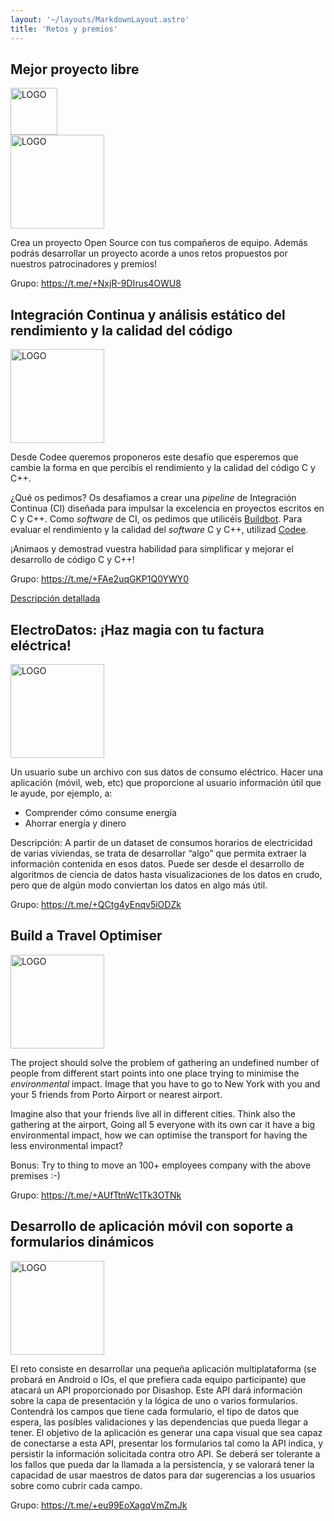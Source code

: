 ```yaml
---
layout: '~/layouts/MarkdownLayout.astro'
title: 'Retos y premios'
---
```





## Mejor proyecto libre
<div class="flex gap-4 flex-wrap">
    <Image src={gpulLogo} alt="LOGO" height="75" width="75" style="box-shadow: none !important" />
    <div class="flex flex-col justify-center">
        <Icon name="tabler:ampersand" class="w-6 h-6" />
    </div>
    <Image src={inditexLogo} alt="LOGO" height="150" width="150" style="box-shadow: none !important" />
</div>

Crea un proyecto Open Source con tus compañeros de equipo. Además podrás desarrollar un proyecto
acorde a unos retos propuestos por nuestros patrocinadores y premios!

Grupo: https://t.me/+NxjR-9DIrus4OWU8

## Integración Continua y análisis estático del rendimiento y la calidad del código
<Image src={codeeLogo} alt="LOGO" height="150" width="150" style="box-shadow: none !important" />

Desde Codee queremos proponeros este desafío que esperemos que cambie la
forma en que percibís el rendimiento y la calidad del código C y C++.

¿Qué os pedimos? Os desafiamos a crear una *pipeline* de Integración Continua (CI)
diseñada para impulsar la excelencia en proyectos escritos en C y C++.
Como *software* de CI, os pedimos que utilicéis
[Buildbot](https://buildbot.net/). Para evaluar el rendimiento y
la calidad del *software* C y C++, utilizad
[Codee](https://codee.com/wp-content/uploads/2024/02/codee-2024.1.1-HackUDC.zip).

¡Animaos y demostrad vuestra habilidad para simplificar y mejorar el desarrollo de código C y C++!

Grupo: https://t.me/+FAe2uqGKP1Q0YWY0

[Descripción detallada](./retos-premios/codee)


## ElectroDatos: ¡Haz magia con tu factura eléctrica!
<Image src={gradiantLogo} alt="LOGO" height="150" width="150" style="box-shadow: none !important" />

Un usuario sube un archivo con sus datos de consumo eléctrico. Hacer una aplicación (móvil, web, etc)
que proporcione al usuario información útil que le ayude, por ejemplo, a:

- Comprender cómo consume energía
- Ahorrar energía y dinero

Descripción:
A partir de un dataset de consumos horarios de electricidad de varias viviendas, se trata de desarrollar
“algo” que permita extraer la información contenida en esos datos. Puede ser desde el desarrollo de algoritmos
de ciencia de datos hasta visualizaciones de los datos en crudo, pero que de algún modo conviertan los datos en
algo más útil.

Grupo: https://t.me/+QCtg4yEnqv5iODZk


## Build a Travel Optimiser
<Image src={bizawayLogo} alt="LOGO" height="150" width="150" style="box-shadow: none !important" />

The project should solve the problem of gathering an undefined number of people from different start
points into one place trying to minimise the *environmental* impact.
Image that you have to go to New York with you and your 5 friends from Porto Airport or nearest airport.

Imagine also that your friends live all in different cities.
Think also the gathering at the airport, Going all 5 everyone with its own car it have a big environmental impact,
how we can optimise the transport for having the less environmental impact?

Bonus: Try to thing to move an 100+ employees company with the above premises :-)

Grupo: https://t.me/+AUfTtnWc1Tk3OTNk

## Desarrollo de aplicación móvil con soporte a formularios dinámicos
<Image src={disashopLogo} alt="LOGO" height="150" width="150" style="box-shadow: none !important" />

El reto consiste en desarrollar una pequeña aplicación multiplataforma (se probará en Android o IOs, el que prefiera
cada equipo participante) que atacará un API proporcionado por Disashop. Este API dará información sobre la capa de
presentación y la lógica de uno o varios formularios. Contendrá los campos que tiene cada formulario, el tipo de datos
que espera, las posibles validaciones y las dependencias que pueda llegar a tener. El objetivo de la aplicación es generar
una capa visual que sea capaz de conectarse a esta API, presentar los formularios tal como la API indica, y persistir la
información solicitada contra otro API. Se deberá ser tolerante a los fallos que pueda dar la llamada a la persistencia,
y se valorará tener la capacidad de usar maestros de datos para dar sugerencias a los usuarios sobre como cubrir cada campo.

Grupo: https://t.me/+eu99EoXagqVmZmJk
